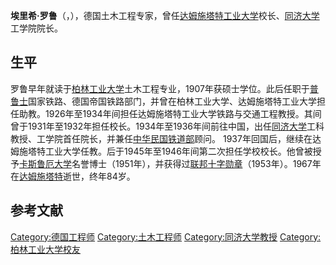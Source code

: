 '''埃里希·罗鲁'''（{{lang-de|Erich Reuleaux}}，{{bd|1883年|2月3日|1967年|10月18日}}），德国土木工程专家，曾任[[达姆施塔特工业大学|达姆施塔特工业大学]]校长、[[同济大学|同济大学]]工学院院长。

==生平==
罗鲁早年就读于[[柏林工业大学|柏林工业大学]]土木工程专业，1907年获硕士学位。此后任职于[[普鲁士|普鲁士]]国家铁路、德国帝国铁路部门，并曾在柏林工业大学、达姆施塔特工业大学担任助教。1926年至1934年间担任达姆施塔特工业大学铁路与交通工程教授。其间曾于1931年至1932年担任校长。1934年至1936年间前往中国，出任[[同济大学|同济大学]]工科教授、工学院首任院长，并兼任[[中华民国铁道部|中华民国铁道部]]顾问。 {{r|tj}}1937年回国后，继续在达姆施塔特工业大学任教。后于1945年至1946年间第二次担任学校校长。他曾被授予[[卡斯鲁厄大学|卡斯鲁厄大学]]名誉博士（1951年），并获得过[[联邦十字勋章|联邦十字勋章]]（1953年）。1967年在[[达姆施塔特|达姆施塔特]]逝世，终年84岁。{{r|li}}

== 参考文献 ==
{{reflist|refs=
<ref name=tj>{{cite web|url=http://news.tongji.edu.cn/classid-6-newsid-45103-t-show.html|title=百年土木 继往开来|publisher=同济大学新闻网|date=2014-11-07|access-date=2016-09-24|archive-url=https://web.archive.org/web/20170305020257/http://news.tongji.edu.cn/classid-6-newsid-45103-t-show.html|archive-date=2017-03-05|dead-url=yes}}</ref>
<ref name=li>{{cite book|title= 《德国对华政策中的同济大学 1907-1941》|author=李乐曾|publisher=同济大学出版社|year=2007}}</ref>
}}

{{Authority control}}
{{DEFAULTSORT:Reuleaux, Erich}}
[[Category:德国工程师|Category:德国工程师]]
[[Category:土木工程师|Category:土木工程师]]
[[Category:同济大学教授|Category:同济大学教授]]
[[Category:柏林工业大学校友|Category:柏林工业大学校友]]